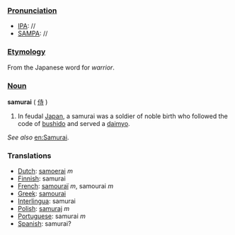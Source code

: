 ===[[Pronunciation]]===
*[[IPA]]: //
*[[SAMPA]]: //
===[[Etymology]]===
From the Japanese word for ''warrior''.
===[[Noun]]===
'''samurai''' ( [[侍]] )

#In feudal [[Japan]], a samurai was a soldier of noble birth who followed the code of [[bushido]] and served a [[daimyo]].

''See also'' [[en:Samurai]].

===Translations===
*[[Dutch]]: [[samoerai]] ''m''
*[[Finnish]]: samurai
*[[French]]: [[samouraï]] ''m'', samourai ''m''
*[[Greek]]: [[samourai]]
*[[Interlingua]]: samurai
*[[Polish]]: [[samuraj]] ''m''
*[[Portuguese]]: samurai ''m''
*[[Spanish]]: samurai?